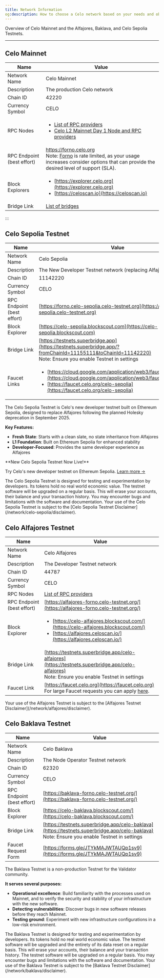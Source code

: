 ```yaml
---
title: Network Information
og:description: How to choose a Celo network based on your needs and objectives.
---
```


Overview of Celo Mainnet and the Alfajores, Baklava, and Celo Sepolia Testnets.

---

## Celo Mainnet

| Name                       | Value                                                                                                                                                                                                     |
| -------------------------- | --------------------------------------------------------------------------------------------------------------------------------------------------------------------------------------------------------- |
| Network Name               | Celo Mainnet                                                                                                                                                                                              |
| Description                | The production Celo network                                                                                                                                                                               |
| Chain ID                   | 42220                                                                                                                                                                                                     |
| Currency Symbol            | CELO                                                                                                                                                                                                      |
| RPC Nodes                  | <ul><li>[List of RPC providers](network/node/overview#as-a-service)</li><li>[Celo L2 Mainnet Day 1 Node and RPC providers](/developer#node-and-rpc-providers)</li></ul> |
| RPC Endpoint (best effort) | https://forno.celo.org <br/> Note: [Forno](/network/node/forno#celo-mainnet) is rate limited, as your usage increases consider options that can provide the desired level of support (SLA).                          |
| Block Explorers            | <ul><li>[https://explorer.celo.org](https://explorer.celo.org)</li><li>[https://celoscan.io](https://celoscan.io)</li></ul>                                                                               |
| Bridge Link                | [List of bridges](/developer/bridges/bridges)                                                                                                                                                             |

:::

## Celo Sepolia Testnet

| Name                       | Value                                                                                                                                                    |
| -------------------------- | -------------------------------------------------------------------------------------------------------------------------------------------------------- |
| Network Name               | Celo Sepolia                                                                                                                                             |
| Description                | The New Developer Testnet network (replacing Alfajores)                                                                                                  |
| Chain ID                   | 11142220                                                                                                                                                 |
| Currency Symbol            | CELO                                                                                                                                                     |
| RPC Endpoint (best effort) | [https://forno.celo-sepolia.celo-testnet.org](https://forno.celo-sepolia.celo-testnet.org)                                                               |
| Block Explorer             | [https://celo-sepolia.blockscout.com](https://celo-sepolia.blockscout.com)                                                                             |
| Bridge Link                | [https://testnets.superbridge.app](https://testnets.superbridge.app/?fromChainId=11155111&toChainId=11142220) <br/> Note: Ensure you enable Testnet in settings |
| Faucet Links                | <ul><li>[https://cloud.google.com/application/web3/faucet/celo/sepolia](https://cloud.google.com/application/web3/faucet/celo/sepolia)</li><li>[https://faucet.celo.org/celo-sepolia](https://faucet.celo.org/celo-sepolia)</li></ul>                                                                                                                                              |

The Celo Sepolia Testnet is Celo's new developer testnet built on Ethereum Sepolia, designed to replace Alfajores following the planned Holesky deprecation in September 2025.

**Key Features:**

- **Fresh State**: Starts with a clean slate, no state inheritance from Alfajores
- **L1 Foundation**: Built on Ethereum Sepolia for enhanced stability
- **Developer-Focused**: Provides the same developer experience as Alfajores

<Tip>
**New Celo Sepolia Testnet Now Live!**

Try Celo's new developer testnet on Ethereum Sepolia.
[Learn more →](/infra-partners/notices/celo-sepolia-launch)
</Tip>

<Warning>
The Celo Sepolia Testnet is designed for testing and experimentation by developers. Its tokens hold no real world economic value. The testnet software will be upgraded on a regular basis. This will erase your accounts, their balance and your transaction history. You may encounter bugs and limitations with the software and documentation.
</Warning>

<Note>
Your use of the Celo Sepolia Testnet is subject to the [Celo Sepolia Testnet Disclaimer](/network/celo-sepolia/disclaimer).
</Note>

## Celo Alfajores Testnet

| Name                       | Value                                                                                                                                                                                                                          |
| -------------------------- | ------------------------------------------------------------------------------------------------------------------------------------------------------------------------------------------------------------------------------ |
| Network Name               | Celo Alfajores                                                                                                                                                                                                                 |
| Description                | The Developer Testnet network                                                                                                                                                                                                  |
| Chain ID                   | 44787                                                                                                                                                                                                                          |
| Currency Symbol            | CELO                                                                                                                                                                                                                           |
| RPC Nodes                  | [List of RPC providers](/network/node/overview#as-a-service)                                                                                                                                                                         |
| RPC Endpoint (best effort) | [https://alfajores-forno.celo-testnet.org/](https://alfajores-forno.celo-testnet.org/)                                                                                                                                         |
| Block Explorer             | <ul><li>[https://celo-alfajores.blockscout.com/](https://celo-alfajores.blockscout.com/)</li><li>[https://alfajores.celoscan.io/](https://alfajores.celoscan.io/)</li></ul>                                                    |
| Bridge Link                | [https://testnets.superbridge.app/celo-alfajores](https://testnets.superbridge.app/celo-alfajores) <br/> Note: Ensure you enable Testnet in settings                                                                           |
| Faucet Link                | [https://faucet.celo.org](https://faucet.celo.org) <br/> For large Faucet requests you can apply [here](https://docs.google.com/forms/d/e/1FAIpQLSfpt3WikYt5-TsDHmUgfFCbZjmZMcWr9bO5H0csHcmMrl9sFw/viewform).                  |

<Note>
Your use of the Alfajores Testnet is subject to the [Alfajores Testnet Disclaimer](/network/alfajores/disclaimer).
</Note>

## Celo Baklava Testnet

| Name                       | Value                                                                                                                                                    |
| -------------------------- | -------------------------------------------------------------------------------------------------------------------------------------------------------- |
| Network Name               | Celo Baklava                                                                                                                                             |
| Description                | The Node Operator Testnet network                                                                                                                        |
| Chain ID                   | 62320                                                                                                                                                    |
| Currency Symbol            | CELO                                                                                                                                                     |
| RPC Endpoint (best effort) | [https://baklava-forno.celo-testnet.org/](https://baklava-forno.celo-testnet.org/)                                                                       |
| Block Explorer             | [https://celo-baklava.blockscout.com/](https://celo-baklava.blockscout.com/)                                                                             |
| Bridge Link                | [https://testnets.superbridge.app/celo-baklava](https://testnets.superbridge.app/celo-baklava) <br/> Note: Ensure you enable Testnet in settings         |
| Faucet Request Form        | [https://forms.gle/JTYkMAJWTAUQp1sv9](https://forms.gle/JTYkMAJWTAUQp1sv9)                                                                               |

The Baklava Testnet is a non-production Testnet for the Validator community.

**It serves several purposes:**

- **Operational excellence**: Build familiarity with the processes used on Mainnet, and to verify the security and stability of your infrastructure with the new software.
- **Detecting vulnerabilities**: Discover bugs in new software releases before they reach Mainnet.
- **Testing ground**: Experiment with new infrastructure configurations in a low-risk environment.

<Warning>
The Baklava Testnet is designed for testing and experimentation by developers. Its tokens hold no real world economic value. The testnet software will be upgraded and the entirety of its data reset on a regular basis. This will erase your accounts, their balance and your transaction history. The testnet software will be upgraded on a regular basis. You may encounter bugs and limitations with the software and documentation.
</Warning>

<Note>
Your use of the Baklava Testnet is subject to the [Baklava Testnet Disclaimer](/network/baklava/disclaimer).
</Note>
